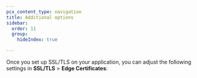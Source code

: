 ```yaml
---
pcx_content_type: navigation
title: Additional options
sidebar:
  order: 11
  group:
    hideIndex: true

---
```



Once you set up SSL/TLS on your application, you can adjust the following settings in **SSL/TLS** > **Edge Certificates**:

<DirectoryListing />

